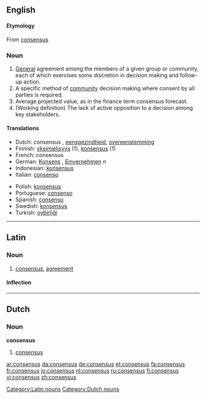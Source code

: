 {{wikipedia}}

==English==

====Etymology====
From {{L.}} [[consensus]]

===Noun===
{{en-noun|es}}

# [[General]] agreement among the members of a given group or community, each of which exercises some discretion in decision making and follow-up action.
# A specific method of [[community]] decision making where consent by all parties is required.
# Average projected value, as in the finance term consensus forecast.
# (Working definition) The lack of active opposition to a decision among key stakeholders.
====Translations====
{{top}}
*Dutch: consensus {{m}}, [[eensgezindheid]], [[overeenstemming]]
*Finnish: [[yksimielisyys]] (1), [[konsensus]] (1)
*French: consensus {{m}}
*German: [[Konsens]] {{m}}, [[Einvernehmen]] ''n''
*Indonesian: [[konsensus]]
*Italian: [[consenso]] {{m}}
{{mid}}
*Polish: [[konsensus]] {{m}}
*Portuguese: [[consenso]] {{m}}
*Spanish: [[consenso]] {{m}}
*Swedish: [[konsensus]]
*Turkish: [[oybirliği]]
{{bottom}}

----

==Latin==

===Noun===
{{la-noun|cōnsēnsus|consensus|cōnsēnsūs|m|fourth}}

# [[consensus]], [[agreement]]

====Inflection====
{{la-decl-4th|cōnsēns}}


----

==Dutch==

===Noun===
'''consensus''' {{m}}

# [[consensus]]

[[Category:Latin nouns]]
[[Category:Dutch nouns]]

[[ar:consensus]]
[[da:consensus]]
[[de:consensus]]
[[et:consensus]]
[[fa:consensus]]
[[fr:consensus]]
[[io:consensus]]
[[nl:consensus]]
[[ru:consensus]]
[[fi:consensus]]
[[vi:consensus]]
[[zh:consensus]]